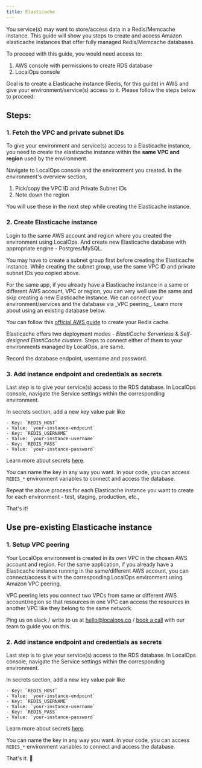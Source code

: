 ```yaml
---
title: Elasticache
---
```


You service(s) may want to store/access data in a Redis/Memcache instance. This guide will show you steps to create and
access Amazon elasticache instances that offer fully managed Redis/Memcache databases.

To proceed with this guide, you would need access to:

1. AWS console with permissions to create RDS database
2. LocalOps console

Goal is to create a Elasticache instance (Redis, for this guide) in AWS and give your environment/service(s) access to
it. Please follow the steps below to proceed:

## Steps:

### 1. Fetch the VPC and private subnet IDs

To give your environment and service(s) access to a Elasticache instance, you need to create the elasticache
instance within the **same VPC and region** used by the environment.

Navigate to LocalOps console and the environment you created. In the environment's overview section,

1. Pick/copy the VPC ID and Private Subnet IDs
2. Note down the region

You will use these in the next step while creating the Elasticache instance.

### 2. Create Elasticache instance

Login to the same AWS account and region where you created the environment using LocalOps. And create new Elasticache
database with appropriate engine - Postgres/MySQL.

You may have to create a subnet group first before creating the Elasticache instance. While creating the subnet group,
use the same VPC ID and private subnet IDs you copied above.

<Tip>
  For the same app, if you already have a Elasticache instance in a same or different AWS account, VPC or region, you
  can very well use the same and skip creating a new Elasticache instance. We can connect your environment/services and
  the database via _VPC peering_. Learn more about using an existing database below.
</Tip>

You can follow this
[official AWS guide](https://docs.aws.amazon.com/AmazonElastiCache/latest/dg/GettingStarted.serverless-redis.step1.html)
to create your Redis cache.

Elasticache offers two deployment modes - _ElastiCache Serverless_ & _Self-designed ElastiCache clusters_. Steps to
connect either of them to your environments managed by LocalOps, are same.

Record the database endpoint, username and password.

### 3. Add instance endpoint and credentials as secrets

Last step is to give your service(s) access to the RDS database. In LocalOps console, navigate the Service settings
within the corresponding environment.

In secrets section, add a new key value pair like

```
- Key: `REDIS_HOST`
- Value: `your-instance-endpoint`
- Key: `REDIS_USERNAME`
- Value: `your-instance-username`
- Key: `REDIS_PASS`
- Value: `your-instance-password`
```

Learn more about secrets [here](/environment/services/secrets).

You can name the key in any way you want. In your code, you can access `REDIS_*` environment variables to connect and
access the database.

Repeat the above process for each Elasticache instance you want to create for each environment - test, staging,
production, etc.,

That's it!

## Use pre-existing Elasticache instance

### 1. Setup VPC peering

Your LocalOps environment is created in its own VPC in the chosen AWS account and region. For the same application,
if you already have a Elasticache instance running in the same/different AWS account, you can connect/access it with the
corresponding LocalOps environment using Amazon VPC peering.

VPC peering lets you connect two VPCs from same or different AWS account/region so that resources in one VPC can access
the resources in another VPC like they belong to the same network.

Ping us on slack / write to us at hello@localops.co / [book a call](https://go.localops.co/meet-engineer) with our team
to guide you on this.

### 2. Add instance endpoint and credentials as secrets

Last step is to give your service(s) access to the RDS database. In LocalOps console, navigate the Service settings
within the corresponding environment.

In secrets section, add a new key value pair like

```
- Key: `REDIS_HOST`
- Value: `your-instance-endpoint`
- Key: `REDIS_USERNAME`
- Value: `your-instance-username`
- Key: `REDIS_PASS`
- Value: `your-instance-password`
```

Learn more about secrets [here](/environment/services/secrets).

You can name the key in any way you want. In your code, you can access `REDIS_*` environment variables to connect and
access the database.

That's it. 🎉
